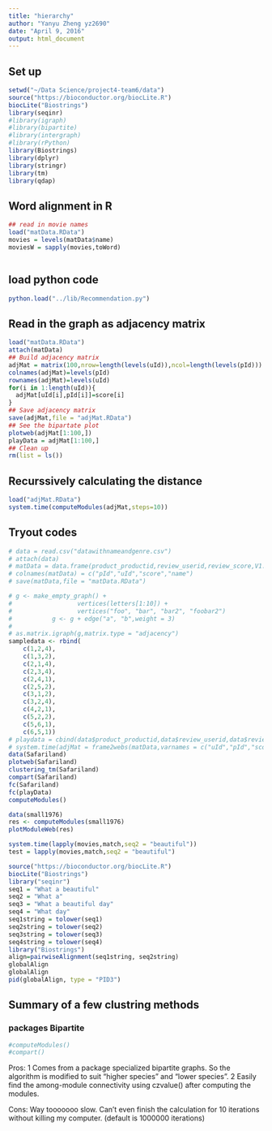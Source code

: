 ```yaml
---
title: "hierarchy"
author: "Yanyu Zheng yz2690"
date: "April 9, 2016"
output: html_document
---
```


## Set up
```r
setwd("~/Data Science/project4-team6/data")
source("https://bioconductor.org/biocLite.R")
biocLite("Biostrings")
library(seqinr)
#library(igraph)
#library(bipartite)
#library(intergraph)
#library(rPython)
library(Biostrings)
library(dplyr)
library(stringr)
library(tm)
library(qdap)
```

## Word alignment in R
```r
## read in movie names
load("matData.RData")
movies = levels(matData$name)
moviesW = sapply(movies,toWord)



```


## load python code
```r
python.load("../lib/Recommendation.py")

```

## Read in the graph as adjacency matrix
```r
load("matData.RData")
attach(matData)
## Build adjacency matrix
adjMat = matrix(100,nrow=length(levels(uId)),ncol=length(levels(pId)))
colnames(adjMat)=levels(pId)
rownames(adjMat)=levels(uId)
for(i in 1:length(uId)){
  adjMat[uId[i],pId[i]]=score[i]
}
## Save adjacency matrix
save(adjMat,file = "adjMat.RData")
## See the bipartate plot
plotweb(adjMat[1:100,])
playData = adjMat[1:100,]
## Clean up
rm(list = ls())
```

## Recurssively calculating the distance 
```r
load("adjMat.RData")
system.time(computeModules(adjMat,steps=10))
```

## Tryout codes
```r
# data = read.csv("datawithnameandgenre.csv")
# attach(data)
# matData = data.frame(product_productid,review_userid,review_score,V1.1)
# colnames(matData) = c("pId","uId","score","name")
# save(matData,file = "matData.RData")

# g <- make_empty_graph() +
#                  vertices(letters[1:10]) +
#                  vertices("foo", "bar", "bar2", "foobar2")
#           g <- g + edge("a", "b",weight = 3)
# 
# as.matrix.igraph(g,matrix.type = "adjacency")         
sampledata <- rbind(
    c(1,2,4),
    c(1,3,2),
    c(2,1,4),
    c(2,3,4),
    c(2,4,1),
    c(2,5,2),
    c(3,1,2),
    c(3,2,4),
    c(4,2,1),
    c(5,2,2),
    c(5,6,1),
    c(6,5,1))
# playdata = cbind(data$product_productid,data$review_userid,data$review_score)[1:500,]
# system.time(adjMat = frame2webs(matData,varnames = c("uId","pId","score")))
data(Safariland)
plotweb(Safariland)
clustering_tm(Safariland)
compart(Safariland)
fc(Safariland)
fc(playData)
computeModules()

data(small1976)
res <- computeModules(small1976)
plotModuleWeb(res)

system.time(lapply(movies,match,seq2 = "beautiful"))
test = lapply(movies,match,seq2 = "beautiful")

source("https://bioconductor.org/biocLite.R")
biocLite("Biostrings")
library("seqinr")
seq1 = "What a beautiful"
seq2 = "What a"
seq3 = "What a beautiful day"
seq4 = "What day"
seq1string = tolower(seq1)
seq2string = tolower(seq2)
seq3string = tolower(seq3)
seq4string = tolower(seq4)
library("Biostrings")
align=pairwiseAlignment(seq1string, seq2string)
globalAlign
globalAlign 
pid(globalAlign, type = "PID3")
```

## Summary of a few clustring methods

### packages Bipartite
```r
#computeModules()
#compart()
```

Pros: 1 Comes from a package specialized bipartite graphs. So the algorithm is modified to suit "higher species" and "lower species".
      2 Easily find the among-module connectivity using czvalue() after computing the modules.
      
Cons: Way tooooooo slow. Can't even finish the calculation for 10 iterations without killing my computer. (default is 1000000 iterations)

